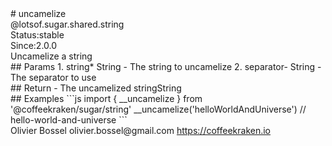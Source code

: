 <div class="docmap-mdx">
# uncamelize
<div class="_namespace">@lotsof.sugar.shared.string</div>
<div class="_metas">
<div class="_status"><span class="_status-label">Status:</span><span class="_status-value -stable">stable</span></div>
<div class="_since"><span class="_since-label">Since:</span><span class="_since-value">2.0.0</span></div>
</div>
<div class="_description">
Uncamelize a string
</div>
<div class="_params">
## Params
1. <span class="_name">string<span class="_required">*</span></span><span class="_default"></span> <span class="_type">String</span>
   - The string to uncamelize
2. <span class="_name">separator</span><span class="_default">-</span> <span class="_type">String</span>
   - The separator to use
</div>
<div class="_return">
## Return
- <span class="_description">The uncamelized string</span><span class="_default"></span><span class="_type">String</span>
</div>
<div class="_examples">
## Examples
```js
import { __uncamelize } from '@coffeekraken/sugar/string'
__uncamelize('helloWorldAndUniverse') // hello-world-and-universe
```
</div>
<div class="_author">
<span class="_name">Olivier Bossel</span>
<span class="_email">olivier.bossel@gmail.com</span>
<a href="https://coffeekraken.io" target="_blank" class="_url">https://coffeekraken.io</a>
</div>
</div>